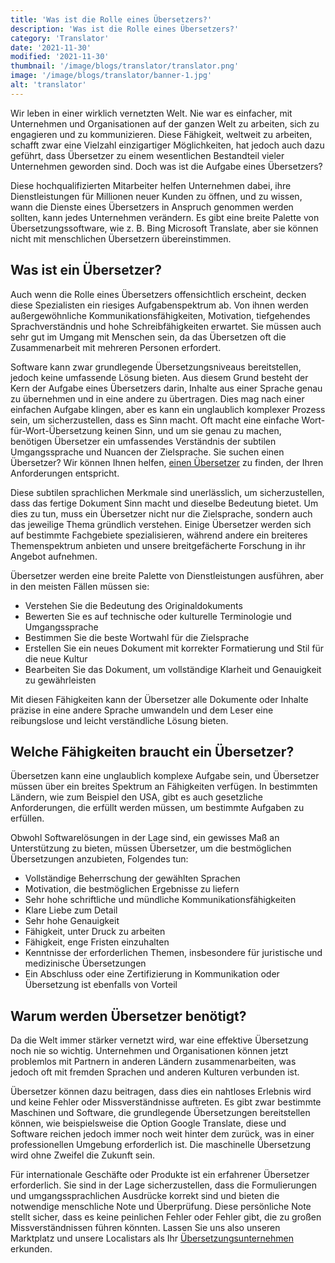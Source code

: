 ```yaml
---
title: 'Was ist die Rolle eines Übersetzers?'
description: 'Was ist die Rolle eines Übersetzers?'
category: 'Translator'
date: '2021-11-30'
modified: '2021-11-30'
thumbnail: '/image/blogs/translator/translator.png'
image: '/image/blogs/translator/banner-1.jpg'
alt: 'translator'
---
```


Wir leben in einer wirklich vernetzten Welt. Nie war es einfacher, mit Unternehmen und Organisationen auf der ganzen Welt zu arbeiten, sich zu engagieren und zu kommunizieren. Diese Fähigkeit, weltweit zu arbeiten, schafft zwar eine Vielzahl einzigartiger Möglichkeiten, hat jedoch auch dazu geführt, dass Übersetzer zu einem wesentlichen Bestandteil vieler Unternehmen geworden sind. Doch was ist die Aufgabe eines Übersetzers?

Diese hochqualifizierten Mitarbeiter helfen Unternehmen dabei, ihre Dienstleistungen für Millionen neuer Kunden zu öffnen, und zu wissen, wann die Dienste eines Übersetzers in Anspruch genommen werden sollten, kann jedes Unternehmen verändern. Es gibt eine breite Palette von Übersetzungssoftware, wie z. B. Bing Microsoft Translate, aber sie können nicht mit menschlichen Übersetzern übereinstimmen.

## Was ist ein Übersetzer?

Auch wenn die Rolle eines Übersetzers offensichtlich erscheint, decken diese Spezialisten ein riesiges Aufgabenspektrum ab. Von ihnen werden außergewöhnliche Kommunikationsfähigkeiten, Motivation, tiefgehendes Sprachverständnis und hohe Schreibfähigkeiten erwartet. Sie müssen auch sehr gut im Umgang mit Menschen sein, da das Übersetzen oft die Zusammenarbeit mit mehreren Personen erfordert.

Software kann zwar grundlegende Übersetzungsniveaus bereitstellen, jedoch keine umfassende Lösung bieten. Aus diesem Grund besteht der Kern der Aufgabe eines Übersetzers darin, Inhalte aus einer Sprache genau zu übernehmen und in eine andere zu übertragen. Dies mag nach einer einfachen Aufgabe klingen, aber es kann ein unglaublich komplexer Prozess sein, um sicherzustellen, dass es Sinn macht. Oft macht eine einfache Wort-für-Wort-Übersetzung keinen Sinn, und um sie genau zu machen, benötigen Übersetzer ein umfassendes Verständnis der subtilen Umgangssprache und Nuancen der Zielsprache. Sie suchen einen Übersetzer? Wir können Ihnen helfen, <a href="/translator" title="find a translator">einen Übersetzer</a> zu finden, der Ihren Anforderungen entspricht.

Diese subtilen sprachlichen Merkmale sind unerlässlich, um sicherzustellen, dass das fertige Dokument Sinn macht und dieselbe Bedeutung bietet. Um dies zu tun, muss ein Übersetzer nicht nur die Zielsprache, sondern auch das jeweilige Thema gründlich verstehen. Einige Übersetzer werden sich auf bestimmte Fachgebiete spezialisieren, während andere ein breiteres Themenspektrum anbieten und unsere breitgefächerte Forschung in ihr Angebot aufnehmen.

Übersetzer werden eine breite Palette von Dienstleistungen ausführen, aber in den meisten Fällen müssen sie:

- Verstehen Sie die Bedeutung des Originaldokuments
- Bewerten Sie es auf technische oder kulturelle Terminologie und Umgangssprache
- Bestimmen Sie die beste Wortwahl für die Zielsprache
- Erstellen Sie ein neues Dokument mit korrekter Formatierung und Stil für die neue Kultur
- Bearbeiten Sie das Dokument, um vollständige Klarheit und Genauigkeit zu gewährleisten

Mit diesen Fähigkeiten kann der Übersetzer alle Dokumente oder Inhalte präzise in eine andere Sprache umwandeln und dem Leser eine reibungslose und leicht verständliche Lösung bieten.

## Welche Fähigkeiten braucht ein Übersetzer?

Übersetzen kann eine unglaublich komplexe Aufgabe sein, und Übersetzer müssen über ein breites Spektrum an Fähigkeiten verfügen. In bestimmten Ländern, wie zum Beispiel den USA, gibt es auch gesetzliche Anforderungen, die erfüllt werden müssen, um bestimmte Aufgaben zu erfüllen.

Obwohl Softwarelösungen in der Lage sind, ein gewisses Maß an Unterstützung zu bieten, müssen Übersetzer, um die bestmöglichen Übersetzungen anzubieten, Folgendes tun:

- Vollständige Beherrschung der gewählten Sprachen
- Motivation, die bestmöglichen Ergebnisse zu liefern
- Sehr hohe schriftliche und mündliche Kommunikationsfähigkeiten
- Klare Liebe zum Detail
- Sehr hohe Genauigkeit
- Fähigkeit, unter Druck zu arbeiten
- Fähigkeit, enge Fristen einzuhalten
- Kenntnisse der erforderlichen Themen, insbesondere für juristische und medizinische Übersetzungen
- Ein Abschluss oder eine Zertifizierung in Kommunikation oder Übersetzung ist ebenfalls von Vorteil

## Warum werden Übersetzer benötigt?

Da die Welt immer stärker vernetzt wird, war eine effektive Übersetzung noch nie so wichtig. Unternehmen und Organisationen können jetzt problemlos mit Partnern in anderen Ländern zusammenarbeiten, was jedoch oft mit fremden Sprachen und anderen Kulturen verbunden ist.

Übersetzer können dazu beitragen, dass dies ein nahtloses Erlebnis wird und keine Fehler oder Missverständnisse auftreten. Es gibt zwar bestimmte Maschinen und Software, die grundlegende Übersetzungen bereitstellen können, wie beispielsweise die Option Google Translate, diese und Software reichen jedoch immer noch weit hinter dem zurück, was in einer professionellen Umgebung erforderlich ist. Die maschinelle Übersetzung wird ohne Zweifel die Zukunft sein.

Für internationale Geschäfte oder Produkte ist ein erfahrener Übersetzer erforderlich. Sie sind in der Lage sicherzustellen, dass die Formulierungen und umgangssprachlichen Ausdrücke korrekt sind und bieten die notwendige menschliche Note und Überprüfung. Diese persönliche Note stellt sicher, dass es keine peinlichen Fehler oder Fehler gibt, die zu großen Missverständnissen führen könnten. Lassen Sie uns also unseren Marktplatz und unsere Localistars als Ihr <a href="https://localistars.com" title="translation company">Übersetzungsunternehmen</a> erkunden.
